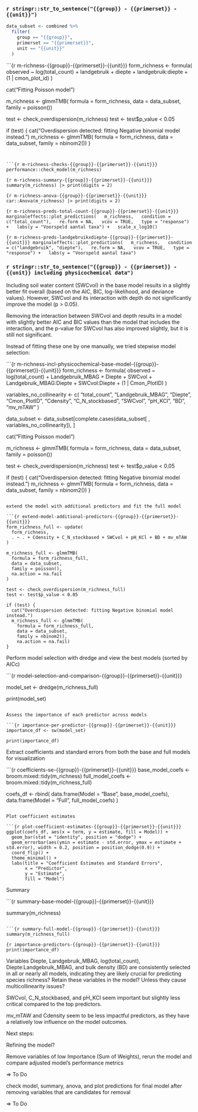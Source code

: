 ### `r stringr::str_to_sentence("{{group}} - {{primerset}} - {{unit}}")`

```r
data_subset <- combined %>%
  filter(
    group == "{{group}}",
    primerset == "{{primerset}}",
    unit == "{{unit}}"
  )
```


```{r m-richness-{{group}}-{{primerset}}-{{unit}}}
form_richness <- formula(
  observed ~
    log(total_count)
  + landgebruik
  + diepte
  + landgebruik:diepte
  + (1 | cmon_plot_id)
  )

cat("Fitting Poisson model")

m_richness <- glmmTMB(
  formula = form_richness,
  data = data_subset,
  family = poisson())

test <- check_overdispersion(m_richness)
test <- test$p_value < 0.05

if (test) {
  cat("Overdispersion detected: fitting Negative binomial model instead.")
  m_richness <- glmmTMB(
    formula = form_richness,
    data = data_subset,
    family = nbinom2())
}
```


```{r m-richness-checks-{{group}}-{{primerset}}-{{unit}}}
performance::check_model(m_richness)
```


```{r m-richness-summary-{{group}}-{{primerset}}-{{unit}}}
summary(m_richness) |> print(digits = 2)
```

```{r m-richness-anova-{{group}}-{{primerset}}-{{unit}}}
car::Anova(m_richness) |> print(digits = 2)
```

```{r m-richness-preds-total-count-{{group}}-{{primerset}}-{{unit}}}
marginaleffects::plot_predictions(
  m_richness,
  condition = c("total_count"),
  re.form = NA,
  vcov = TRUE,
  type = "response") +
  labs(y = "Voorspeld aantal taxa") +
  scale_x_log10()
```

```{r m-richness-preds-landgebruikxdiepte-{{group}}-{{primerset}}-{{unit}}}
marginaleffects::plot_predictions(
  m_richness,
  condition = c("landgebruik", "diepte"),
  re.form = NA,
  vcov = TRUE,
  type = "response") +
  labs(y = "Voorspeld aantal taxa")
```


### `r stringr::str_to_sentence("{{group}} - {{primerset}} - {{unit}} including physicochemical data")`

Including soil water content (SWCvol) in the base model results in a slightly better fit overall (based on the AIC, BIC, log-likelihood, and deviance values). However, SWCvol and its interaction with depth do not significantly improve the model (p > 0.05).

Removing the interaction between SWCvol and depth results in a model with slightly better AIC and BIC values than the model that includes the interaction, and the p-value for SWCvol has also improved slightly, but it is still not significant.

Instead of fitting these one by one manually, we tried stepwise model selection:


```{r m-richness-incl-physicochemical-base-model-{{group}}-{{primerset}}-{{unit}}}
form_richness <- formula(
  observed ~
    log(total_count)
  + Landgebruik_MBAG
  + Diepte
  + SWCvol
  + Landgebruik_MBAG:Diepte
  + SWCvol:Diepte
  + (1 | Cmon_PlotID)
  )

variables_no_collinearity <- c(
  "total_count", 
  "Landgebruik_MBAG", 
  "Diepte", 
  "Cmon_PlotID", 
  "Cdensity", 
  "C_N_stockbased", 
  "SWCvol", 
  "pH_KCl", 
  "BD", 
  "mv_mTAW"
)

data_subset <- data_subset[complete.cases(data_subset[ , variables_no_collinearity]), ]

cat("Fitting Poisson model")

m_richness <- glmmTMB(
  formula = form_richness,
  data = data_subset,
  family = poisson())

test <- check_overdispersion(m_richness)
test <- test$p_value < 0.05

if (test) {
  cat("Overdispersion detected: fitting Negative binomial model instead.")
  m_richness <- glmmTMB(
    formula = form_richness,
    data = data_subset,
    family = nbinom2())
}
```

extend the model with additional predictors and fit the full model

```{r extend-model-additional-predictors-{{group}}-{{primerset}}-{{unit}}}
form_richness_full <- update(
  form_richness,
  . ~ . + Cdensity + C_N_stockbased + SWCvol + pH_KCl + BD + mv_mTAW 
)

m_richness_full <- glmmTMB(
  formula = form_richness_full,
  data = data_subset,
  family = poisson(),
  na.action = na.fail
)

test <- check_overdispersion(m_richness_full)
test <- test$p_value < 0.05

if (test) {
  cat("Overdispersion detected: fitting Negative binomial model instead.")
  m_richness_full <- glmmTMB(
    formula = form_richness_full,
    data = data_subset,
    family = nbinom2(),
    na.action = na.fail)
}
```

Perform model selection with dredge and view the best models (sorted by AICc)

```{r model-selection-and-comparison-{{group}}-{{primerset}}-{{unit}}}

model_set <- dredge(m_richness_full)

print(model_set)

```

Assess the importance of each predictor across models

```{r importance-per-predictor-{{group}}-{{primerset}}-{{unit}}}
importance_df <- sw(model_set)

print(importance_df)

```

Extract coefficients and standard errors from both the base and full models for visualization

```{r coefficients-se-{{group}}-{{primerset}}-{{unit}}}
base_model_coefs <- broom.mixed::tidy(m_richness)
full_model_coefs <- broom.mixed::tidy(m_richness_full)

coefs_df <- rbind(
  data.frame(Model = "Base", base_model_coefs),
  data.frame(Model = "Full", full_model_coefs)
)

```

Plot coefficient estimates

```{r plot-coefficient-estimates-{{group}}-{{primerset}}-{{unit}}}
ggplot(coefs_df, aes(x = term, y = estimate, fill = Model)) +
  geom_bar(stat = "identity", position = "dodge") +
  geom_errorbar(aes(ymin = estimate - std.error, ymax = estimate + std.error), width = 0.2, position = position_dodge(0.9)) +
  coord_flip() +
  theme_minimal() +
  labs(title = "Coefficient Estimates and Standard Errors",
       x = "Predictor",
       y = "Estimate",
       fill = "Model")

```

Summary

```{r summary-base-model-{{group}}-{{primerset}}-{{unit}}}

summary(m_richness)
```

```{r summary-full-model-{{group}}-{{primerset}}-{{unit}}}
summary(m_richness_full)
```

```{r importance-predictors-{{group}}-{{primerset}}-{{unit}}}
print(importance_df)
```

Variables Diepte, Landgebruik_MBAG, log(total_count), Diepte:Landgebruik_MBAG, and bulk density (BD) are consistently selected in all or nearly all models, indicating they are likely crucial for predicting species richness? Retain these variables in the model? Unless they cause multicollinearity issues?

SWCvol, C_N_stockbased, and pH_KCl seem important but slightly less critical compared to the top predictors.

mv_mTAW and Cdensity seem to be less impactful predictors, as they have a relatively low influence on the model outcomes.


Next steps:


Refining the model?

Remove variables of low Importance (Sum of Weights), rerun the model and compare adjusted model's performance metrics

=> To Do

check model, summary, anova, and plot predictions for final model after removing variables that are candidates for removal

=> To Do




